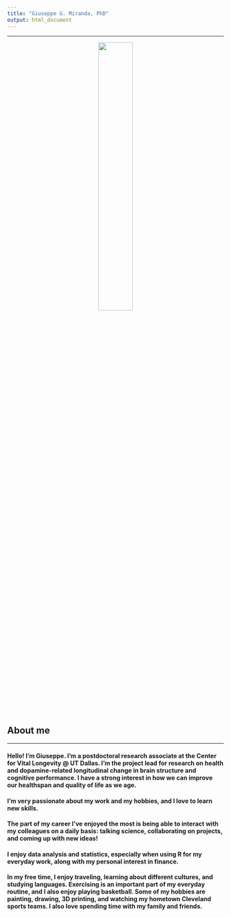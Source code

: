 ```yaml
---
title: "Giuseppe G. Miranda, PhD"
output: html_document
---
```

<style type="text/css">
h1.title {
  font-size: 0px;
}
</style>
---

<center>
![](ggm11.png){
width=40% }
</center>



## About me

---

#### Hello! I’m Giuseppe. I'm a postdoctoral research associate at the Center for Vital Longevity @ UT Dallas. I'm the project lead for research on health and dopamine-related longitudinal change in brain structure and cognitive performance. I have a strong interest in how we can improve our healthspan and quality of life as we age.

#### I’m very passionate about my work and my hobbies, and I love to learn new skills.

#### The part of my career I've enjoyed the most is being able to interact with my colleagues on a daily basis: talking science, collaborating on projects, and coming up with new ideas! 

#### I enjoy data analysis and statistics, especially when using R for my everyday work, along with my personal interest in finance.

#### In my free time, I enjoy traveling, learning about different cultures, and studying languages. Exercising is an important part of my everyday routine, and I also enjoy playing basketball. Some of my hobbies are painting, drawing, 3D printing, and watching my hometown Cleveland sports teams. I also love spending time with my family and friends. 

